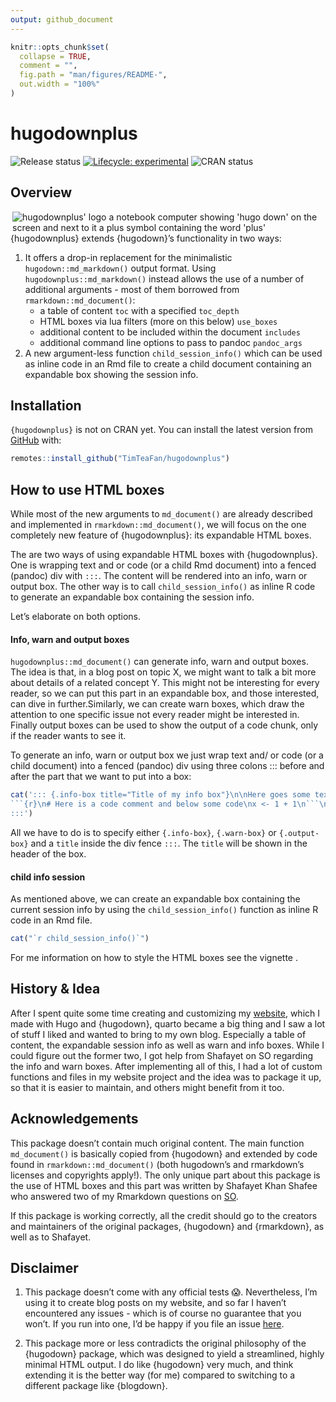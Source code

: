```yaml
---
output: github_document
---
```


<!-- README.md is generated from README.Rmd. Please edit that file -->

```r
knitr::opts_chunk$set(
  collapse = TRUE,
  comment = "",
  fig.path = "man/figures/README-",
  out.width = "100%"
)
```

# hugodownplus

<!-- badges: start -->

![Release status](https://img.shields.io/badge/status-first%20release-yellow) [![Lifecycle: experimental](https://img.shields.io/badge/lifecycle-experimental-orange.svg)](https://lifecycle.r-lib.org/articles/stages.html#experimental) ![CRAN status](https://img.shields.io/badge/CRAN-not%20published-red)

<!-- badges: end -->

## Overview

<p id="logop">

<a id="logo" href="https://raw.githubusercontent.com/TimTeaFan/hugodownplus/main/man/figures/logo_big.png"><img src="https://raw.githubusercontent.com/TimTeaFan/hugodownplus/main/man/figures/logo.png" alt="hugodownplus&apos; logo a notebook computer showing &apos;hugo down&apos; on the screen and next to it a plus symbol containing the word &apos;plus&apos;" align="right"/></a>

</p>

{hugodownplus} extends {hugodown}'s functionality in two ways:

 1. It offers a drop-in replacement for the minimalistic `hugodown::md_markdown()` output format. Using `hugodownplus::md_markdown()` instead allows the use of a number of additional arguments - most of them borrowed from `rmarkdown::md_document()`:
    -   a table of content `toc` with a specified `toc_depth`
    -   HTML boxes via lua filters (more on this below) `use_boxes`
    -   additional content to be included within the document `includes`
    -   additional command line options to pass to pandoc `pandoc_args`

  1.  A new argument-less function `child_session_info()` which can be used as inline code in an Rmd file to create a child document containing an expandable box showing the session info.

## Installation

`{hugodownplus}` is not on CRAN yet. You can install the latest version from [GitHub](https://github.com/TimTeaFan/hugodownplus) with:

```r
remotes::install_github("TimTeaFan/hugodownplus")
```

## How to use HTML boxes

While most of the new arguments to `md_document()` are already described and implemented in `rmarkdown::md_document()`, we will focus on the one completely new feature of {hugodownplus}: its expandable HTML boxes.

The are two ways of using expandable HTML boxes with {hugodownplus}. One is wrapping text and or code (or a child Rmd document) into a fenced (pandoc) div with `:::`. The content will be rendered into an info, warn or output box. The other way is to call `child_session_info()` as inline R code to generate an expandable box containing the session info.

Let's elaborate on both options.

#### Info, warn and output boxes

`hugodownplus::md_document()` can generate info, warn and output boxes. The idea is that, in a blog post on topic X, we might want to talk a bit more about details of a related concept Y. This might not be interesting for every reader, so we can put this part in an expandable box, and those interested, can dive in further.Similarly, we can create warn boxes, which draw the attention to one specific issue not every reader might be interested in. Finally output boxes can be used to show the output of a code chunk, only if the reader wants to see it.

To generate an info, warn or output box we just wrap text and/ or code (or a child document) into a fenced (pandoc) div using three colons ::: before and after the part that we want to put into a box:

```R
cat('::: {.info-box title="Title of my info box"}\n\nHere goes some text.\n
```{r}\n# Here is a code comment and below some code\nx <- 1 + 1\n```\n
:::')
```

All we have to do is to specify either `{.info-box}`, `{.warn-box}` or `{.output-box}` and a `title` inside the div fence `:::`. The `title` will be shown in the header of the box.

#### child info session

As mentioned above, we can create an expandable box containing the current session info by using the `child_session_info()` function as inline R code in an Rmd file.

```R
cat("`r child_session_info()`")
```

For me information on how to style the HTML boxes see the vignette \href{../doc/customize-boxes.html}{\code{vignette("customize-boxes", package = "hugodownplus")}}.


## History & Idea

After I spent quite some time creating and customizing my [website](https://tim-tiefenbach.de), which I made with Hugo and {hugodown}, quarto became a big thing and I saw a lot of stuff I liked and wanted to bring to my own blog. Especially a table of content, the expandable session info as well as warn and info boxes. While I could figure out the former two, I got help from Shafayet on SO regarding the info and warn boxes. After implementing all of this, I had a lot of custom functions and files in my website project and the idea was to package it up, so that it is easier to maintain, and others might benefit from it too.

## Acknowledgements

This package doesn't contain much original content. The main function `md_document()` is basically copied from {hugodown} and extended by code found in `rmarkdown::md_document()` (both hugodown's and rmarkdown's licenses and copyrights apply!). The only unique part about this package is the use of HTML boxes and this part was written by Shafayet Khan Shafee who answered two of my Rmarkdown questions on [SO](https://stackoverflow.com/questions/75251741/wrap-rmarkdown-child-in-additional-html).

If this package is working correctly, all the credit should go to the creators and maintainers of the original packages, {hugodown} and {rmarkdown}, as well as to Shafayet.

## Disclaimer

1. This package doesn't come with any official tests 😱. Nevertheless, I'm using it to create blog posts on my website, and so far I haven't encountered any issues - which is of course no guarantee that you won't. If you run into one, I'd be happy if you file an issue [here](https://github.com/TimTeaFan/hugodownplus/issues).

2. This package more or less contradicts the original philosophy of the {hugodown} package, which was designed to yield a streamlined, highly minimal HTML output. I do like {hugodown} very much, and think extending it is the better way (for me) compared to switching to a different package like {blogdown}.
